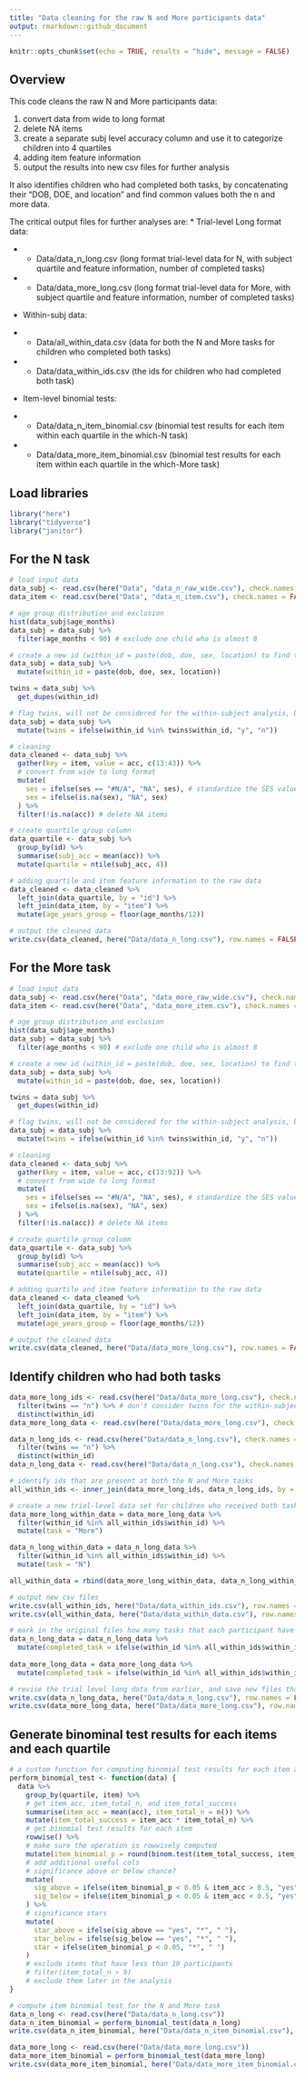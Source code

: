 ```yaml
---
title: "Data cleaning for the raw N and More participants data"
output: rmarkdown::github_document
---
```


```r
knitr::opts_chunk$set(echo = TRUE, results = "hide", message = FALSE)
```

## Overview

This code cleans the raw N and More participants data:

1. convert data from wide to long format
2. delete NA items
3. create a separate subj level accuracy column and use it to categorize children into 4 quartiles
4. adding item feature information
5. output the results into new csv files for further analysis 

It also identifies children who had completed both tasks, by concatenating their "DOB, DOE, and location" and find common values both the n and more data.

The critical output files for further analyses are: 
* Trial-level Long format data: 

* * Data/data_n_long.csv (long format trial-level data for N, with subject quartile and feature information, number of completed tasks)    
* * Data/data_more_long.csv (long format trial-level data for More, with subject quartile and feature information, number of completed tasks)

* Within-subj data:

* * Data/all_within_data.csv (data for both the N and More tasks for children who completed both tasks)
* * Data/data_within_ids.csv (the ids for children who had completed both task)

* Item-level binomial tests: 

* * Data/data_n_item_binomial.csv (binomial test results for each item within each quartile in the which-N task)
* * Data/data_more_item_binomial.csv (binomial test results for each item within each quartile in the which-More task)

## Load libraries
```r
library("here")
library("tidyverse")
library("janitor")
```

## For the N task
```r
# load input data
data_subj <- read.csv(here("Data", "data_n_raw_wide.csv"), check.names = FALSE)
data_item <- read.csv(here("Data", "data_n_item.csv"), check.names = FALSE)

# age group distribution and exclusion
hist(data_subj$age_months)
data_subj = data_subj %>%
  filter(age_months < 90) # exclude one child who is almost 8

# create a new id (within_id = paste(dob, doe, sex, location) to find twins
data_subj = data_subj %>%
  mutate(within_id = paste(dob, doe, sex, location))

twins = data_subj %>%
  get_dupes(within_id)

# flag twins, will not be considered for the within-subject analysis, because there is no way to link one twin's N data to More data  
data_subj = data_subj %>%
  mutate(twins = ifelse(within_id %in% twins$within_id, "y", "n"))

# cleaning
data_cleaned <- data_subj %>%
  gather(key = item, value = acc, c(13:43)) %>%
  # convert from wide to long format
  mutate(
    ses = ifelse(ses == "#N/A", "NA", ses), # standardize the SES values
    sex = ifelse(is.na(sex), "NA", sex)
  ) %>%
  filter(!is.na(acc)) # delete NA items

# create quartile group column
data_quartile <- data_subj %>%
  group_by(id) %>%
  summarise(subj_acc = mean(acc)) %>%
  mutate(quartile = ntile(subj_acc, 4))

# adding quartile and item feature information to the raw data
data_cleaned <- data_cleaned %>%
  left_join(data_quartile, by = "id") %>%
  left_join(data_item, by = "item") %>%
  mutate(age_years_group = floor(age_months/12))

# output the cleaned data
write.csv(data_cleaned, here("Data/data_n_long.csv"), row.names = FALSE)
```

## For the More task
```r
# load input data
data_subj <- read.csv(here("Data", "data_more_raw_wide.csv"), check.names = FALSE)
data_item <- read.csv(here("Data", "data_more_item.csv"), check.names = FALSE)

# age group distribution and exclusion
hist(data_subj$age_months)
data_subj = data_subj %>%
  filter(age_months < 90) # exclude one child who is almost 8

# create a new id (within_id = paste(dob, doe, sex, location) to find twins
data_subj = data_subj %>%
  mutate(within_id = paste(dob, doe, sex, location))

twins = data_subj %>%
  get_dupes(within_id)

# flag twins, will not be considered for the within-subject analysis, because there is no way to link one twin's N data to More data  
data_subj = data_subj %>%
  mutate(twins = ifelse(within_id %in% twins$within_id, "y", "n"))

# cleaning
data_cleaned <- data_subj %>%
  gather(key = item, value = acc, c(13:92)) %>%
  # convert from wide to long format
  mutate(
    ses = ifelse(ses == "#N/A", "NA", ses), # standardize the SES values
    sex = ifelse(is.na(sex), "NA", sex)
  ) %>%
  filter(!is.na(acc)) # delete NA items

# create quartile group column
data_quartile <- data_subj %>%
  group_by(id) %>%
  summarise(subj_acc = mean(acc)) %>%
  mutate(quartile = ntile(subj_acc, 4))

# adding quartile and item feature information to the raw data
data_cleaned <- data_cleaned %>%
  left_join(data_quartile, by = "id") %>%
  left_join(data_item, by = "item") %>%
  mutate(age_years_group = floor(age_months/12))

# output the cleaned data
write.csv(data_cleaned, here("Data/data_more_long.csv"), row.names = FALSE)
```

## Identify children who had both tasks
```r
data_more_long_ids <- read.csv(here("Data/data_more_long.csv"), check.names = FALSE) %>%
  filter(twins == "n") %>% # don't consider twins for the within-subject analysis, because there is no way to link one twin's N data to More data  
  distinct(within_id)
data_more_long_data <- read.csv(here("Data/data_more_long.csv"), check.names = FALSE)

data_n_long_ids <- read.csv(here("Data/data_n_long.csv"), check.names = FALSE) %>%
  filter(twins == "n") %>%
  distinct(within_id) 
data_n_long_data <- read.csv(here("Data/data_n_long.csv"), check.names = FALSE)

# identify ids that are present at both the N and More tasks
all_within_ids <- inner_join(data_more_long_ids, data_n_long_ids, by = "within_id", all = TRUE) # find children who did both tasks

# create a new trial-level data set for children who received both tasks 
data_more_long_within_data = data_more_long_data %>%
  filter(within_id %in% all_within_ids$within_id) %>%
  mutate(task = "More")

data_n_long_within_data = data_n_long_data %>%
  filter(within_id %in% all_within_ids$within_id) %>%
  mutate(task = "N")

all_within_data = rbind(data_more_long_within_data, data_n_long_within_data)

# output new csv files
write.csv(all_within_ids, here("Data/data_within_ids.csv"), row.names = F)
write.csv(all_within_data, here("Data/data_within_data.csv"), row.names = F)

# mark in the original files how many tasks that each participant have participated
data_n_long_data = data_n_long_data %>%
  mutate(completed_task = ifelse(within_id %in% all_within_ids$within_id, 2, 1))
  
data_more_long_data = data_more_long_data %>%
  mutate(completed_task = ifelse(within_id %in% all_within_ids$within_id, 2, 1))

# revise the trial level long data from earlier, and save new files that contain the number of completed tasks
write.csv(data_n_long_data, here("Data/data_n_long.csv"), row.names = FALSE)
write.csv(data_more_long_data, here("Data/data_more_long.csv"), row.names = FALSE)

```

## Generate binominal test results for each items and each quartile
```r
# a custom function for computing binomial test results for each item and each quartile
perform_binomial_test <- function(data) {
  data %>%
    group_by(quartile, item) %>%
    # get item_acc, item_total_n, and item_total_success
    summarise(item_acc = mean(acc), item_total_n = n()) %>%
    mutate(item_total_success = item_acc * item_total_n) %>%
    # get binomial test results for each item
    rowwise() %>%
    # make sure the operation is rowwisely computed
    mutate(item_binomial_p = round(binom.test(item_total_success, item_total_n, 0.5)$p.value, 4)) %>%
    # add additional useful cols
    # significance above or below chance?
    mutate(
      sig_above = ifelse(item_binomial_p < 0.05 & item_acc > 0.5, "yes", "no"),
      sig_below = ifelse(item_binomial_p < 0.05 & item_acc < 0.5, "yes", "no")
    ) %>%
    # significance stars
    mutate(
      star_above = ifelse(sig_above == "yes", "*", " "),
      star_below = ifelse(sig_below == "yes", "*", " "),
      star = ifelse(item_binomial_p < 0.05, "*", " ")
    ) 
    # exclude items that have less than 10 participants
    # filter(item_total_n > 9)
    # exclude them later in the analysis
}

# compute item binomial test for the N and More task
data_n_long <- read.csv(here("Data/data_n_long.csv"))
data_n_item_binomial = perform_binomial_test(data_n_long)
write.csv(data_n_item_binomial, here("Data/data_n_item_binomial.csv"), row.names = FALSE)

data_more_long <- read.csv(here("Data/data_more_long.csv"))
data_more_item_binomial = perform_binomial_test(data_more_long)
write.csv(data_more_item_binomial, here("Data/data_more_item_binomial.csv"), row.names = FALSE)
```
